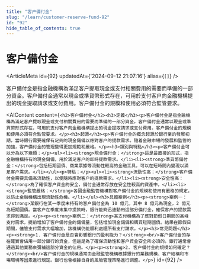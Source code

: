```yaml
---
title: "客户備付金"
slug: "/learn/customer-reserve-fund-92"
id: "92"
hide_table_of_contents: true
---
```



# 客户備付金

<ArticleMeta id={92} updatedAt={'2024-09-12 21:07:16'} alias={`[]`} />
<div className='border-solid border-b border-t-0 my-4 border-[var(--ifm-color-gray-300)]' />

客户備付金是指金融機構為滿足客户提取現金或支付相關費用的需要而準備的一部分資金。客户備付金通常以現金或準貨幣形式存在，可用於支付客户向金融機構提出的現金提取請求或支付費用。客户備付金的規模和使用必須符合監管要求。

<AIContent content={`<h2>客户備付金</h2><h3>定義</h3><p>客户備付金是指金融機構為滿足客户提取現金或支付相關費用的需要而準備的一部分資金。客户備付金通常以現金或準貨幣形式存在，可用於支付客户向金融機構提出的現金提取請求或支付費用。客户備付金的規模和使用必須符合監管要求。</p><h3>起源</h3><p>客户備付金的概念起源於銀行業的發展初期，當時銀行需要確保有足夠的現金儲備以應對客户的提款需求。隨着金融市場的發展和監管的加強，客户備付金的管理變得更加規範和嚴格。</p><h3>類別與特點</h3><p>客户備付金可以分為以下幾類：</p><ul><li><strong>現金備付金：</strong>這是最直接的形式，指金融機構持有的現金儲備，用於滿足客户的即時提款需求。</li><li><strong>準貨幣備付金：</strong>包括短期國債、商業票據等流動性較高的金融工具，可以在短時間內變現以滿足客户需求。</li></ul><p>特點：</p><ul><li><strong>流動性高：</strong>客户備付金需要具備高流動性，以便隨時應對客户的提款需求。</li><li><strong>安全性高：</strong>為了確保客户資金的安全，備付金通常存放在安全性較高的資產中。</li><li><strong>監管嚴格：</strong>各國金融監管機構對客户備付金的規模和使用有嚴格的規定，以防止金融機構出現流動性危機。</li></ul><h3>具體案例</h3><p><strong>案例一：</strong>某銀行在某一季度末持有的客户備付金為 10 億元，其中 8 億元為現金，2 億元為短期國債。當客户在季度末集中提款時，銀行能夠迅速動用這部分備付金，確保客户的提款需求得到滿足。</p><p><strong>案例二：</strong>某支付機構為了應對節假日期間的高峰支付需求，提前增加了客户備付金的儲備量，包括增加現金儲備和購買短期國債。結果在節假日期間，儘管支付需求大幅增加，該機構仍能順利處理所有支付請求。</p><h3>常見問題</h3><p><strong>1. 客户備付金是否會影響銀行的盈利能力？</strong><br/>客户備付金的存在確實會佔用一部分銀行的資金，但這是為了確保流動性和客户資金安全所必須的。銀行通常會通過其他業務來彌補這部分資金的佔用。</p><p><strong>2. 客户備付金的規模如何確定？</strong><br/>客户備付金的規模通常由金融監管機構根據銀行的業務規模、客户結構和市場環境等因素進行規定。銀行也會根據自身的風險管理策略進行調整。</p>`} id={92} />
